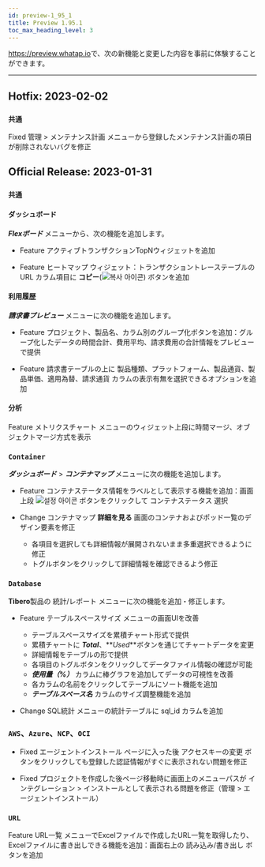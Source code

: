 ```yaml
---
id: preview-1_95_1
title: Preview 1.95.1
toc_max_heading_level: 3
---
```


<head>
<meta name="robots" content="noindex, nofollow"/>
</head>


<https://preview.whatap.io>で、次の新機能と変更した内容を事前に体験することができます。 

* * *

## Hotfix: 2023-02-02

### `共通`

<Status>Fixed</Status> <UI>管理</UI> > <UI>メンテナンス計画</UI> メニューから登録したメンテナンス計画の項目が削除されないバグを修正

## Official Release: 2023-01-31

### `共通`

#### ダッシュボード

**_Flexボード_** メニューから、次の機能を追加します。

-   <Status>Feature</Status> <UI>アクティブトランザクションTopN</UI>ウィジェットを追加

-   <Status>Feature</Status> <UI>ヒートマップ</UI> ウィジェット：トランザクショントレーステーブルの <UI>URL</UI> カラム項目に <b>コピー</b>(<img src='/img/ico-copy.svg' alt='복사 아이콘' />) ボタンを追加

#### 利用履歴

**_請求書プレビュー_** メニューに次の機能を追加します。

-   <Status>Feature</Status> プロジェクト、製品名、カラム別のグループ化ボタンを追加：グループ化したデータの時間合計、費用平均、請求費用の合計情報をプレビューで提供

-   <Status>Feature</Status> 請求書テーブルの上に <UI>製品種類</UI>、<UI>プラットフォーム</UI>、<UI>製品通貨</UI>、<UI>製品単価</UI>、<UI>適用為替</UI>、<UI>請求通貨</UI> カラムの表示有無を選択できるオプションを追加

#### 分析

<Status>Feature</Status> <UI>メトリクスチャート</UI> メニューのウィジェット上段に時間マージ、オブジェクトマージ方式を表示

### `Container`

**_ダッシュボード_** > **_コンテナマップ_** メニューに次の機能を追加します。

-   <Status>Feature</Status> コンテナステータス情報をラベルとして表示する機能を追加：画面上段 <img src='/img/ico-setting.svg' alt='설정 아이콘' /> ボタンをクリックして <UI>コンテナステータス</UI> 選択

-   <Status>Change</Status> コンテナマップ <b>詳細を見る</b> 画面のコンテナおよびポッド一覧のデザイン要素を修正

    -   各項目を選択しても詳細情報が展開されないまま多重選択できるように修正
    -   トグルボタンをクリックして詳細情報を確認できるよう修正

### `Database`

<b>Tibero</b>製品の <UI>統計/レポート</UI> メニューに次の機能を追加・修正します。

-   <Status>Feature</Status> <UI>テーブルスペースサイズ</UI> メニューの画面UIを改善

    -   テーブルスペースサイズを累積チャート形式で提供
    -   累積チャートに **_Total_**、**_Used_**ボタンを通じてチャートデータを変更
    -   詳細情報をテーブルの形で提供
    -   各項目のトグルボタンをクリックしてデータファイル情報の確認が可能
    -   **_使用量（%）_** カラムに棒グラフを追加してデータの可視性を改善
    -   各カラムの名前をクリックしてテーブルにソート機能を追加
    -   **_テーブルスペース名_** カラムのサイズ調整機能を追加

-   <Status>Change</Status> <UI>SQL統計</UI> メニューの統計テーブルに <UI>sql_id</UI> カラムを追加

### `AWS`、`Azure`、`NCP`、`OCI`

-   <Status>Fixed</Status> <UI>エージェントインストール</UI> ページに入った後 <UI>アクセスキーの変更</UI> ボタンをクリックしても登録した認証情報がすぐに表示されない問題を修正

-   <Status>Fixed</Status> プロジェクトを作成した後ページ移動時に画面上のメニューパスが <UI>インテグレーション > インストール</UI>として表示される問題を修正（<UI>管理 > エージェントインストール</UI>）

<!-- 
### `RUM`

<Status>Feature</Status> <UI>분석</UI> > <UI>페이지 로드 분석</UI> 메뉴 추가: 시간에 따른 페이지 로딩 경과 시간을 타임라인 차트 형태로 제공하며, 각 이벤트에 대한 상세 정보 제공
-->

### `URL`

<Status>Feature</Status> <UI>URL一覧</UI> メニューでExcelファイルで作成したURL一覧を取得したり、Excelファイルに書き出しできる機能を追加：画面右上の <UI>読み込み</UI>/<UI>書き出し</UI> ボタンを追加
